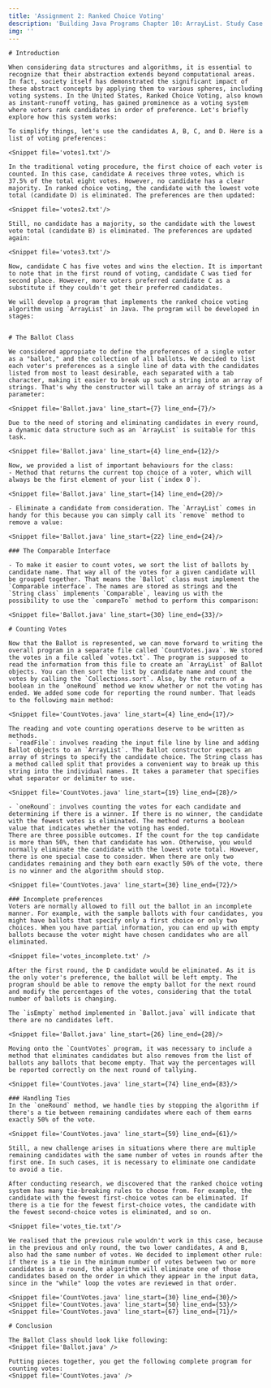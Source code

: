 ```yaml
---
title: 'Assignment 2: Ranked Choice Voting'
description: 'Building Java Programs Chapter 10: ArrayList. Study Case.'
img: ''
---
```



<WeekLayout h1_title='Chapter 10 Study Case: Ranked Choice Voting' main_id='#logic-parser' n_week={1}>

    # Introduction

    When considering data structures and algorithms, it is essential to recognize that their abstraction extends beyond computational areas. In fact, society itself has demonstrated the significant impact of these abstract concepts by applying them to various spheres, including voting systems. In the United States, Ranked Choice Voting, also known as instant-runoff voting, has gained prominence as a voting system where voters rank candidates in order of preference. Let's briefly explore how this system works:

    To simplify things, let's use the candidates A, B, C, and D. Here is a list of voting preferences:

    <Snippet file='votes1.txt'/>

    In the traditional voting procedure, the first choice of each voter is counted. In this case, candidate A receives three votes, which is 37.5% of the total eight votes. However, no candidate has a clear majority. In ranked choice voting, the candidate with the lowest vote total (candidate D) is eliminated. The preferences are then updated:

    <Snippet file='votes2.txt'/>

    Still, no candidate has a majority, so the candidate with the lowest vote total (candidate B) is eliminated. The preferences are updated again:

    <Snippet file='votes3.txt'/>

    Now, candidate C has five votes and wins the election. It is important to note that in the first round of voting, candidate C was tied for second place. However, more voters preferred candidate C as a substitute if they couldn't get their preferred candidates.

    We will develop a program that implements the ranked choice voting algorithm using `ArrayList` in Java. The program will be developed in stages:


    # The Ballot Class

    We considered appropiate to define the preferences of a single voter as a "ballot," and the collection of all ballots. We decided to list each voter's preferences as a single line of data with the candidates listed from most to least desirable, each separated with a tab character, making it easier to break up such a string into an array of strings. That's why the constructor will take an array of strings as a parameter:

    <Snippet file='Ballot.java' line_start={7} line_end={7}/>

    Due to the need of storing and eliminating candidates in every round, a dynamic data structure such as an `ArrayList` is suitable for this task.

    <Snippet file='Ballot.java' line_start={4} line_end={12}/>

    Now, we provided a list of important behaviours for the class:
    - Method that returns the current top choice of a voter, which will always be the first element of your list (`index 0`).

    <Snippet file='Ballot.java' line_start={14} line_end={20}/>

    - Eliminate a candidate from consideration. The `ArrayList` comes in handy for this because you can simply call its `remove` method to remove a value:

    <Snippet file='Ballot.java' line_start={22} line_end={24}/>

    ### The Comparable Interface

    - To make it easier to count votes, we sort the list of ballots by candidate name. That way all of the votes for a given candidate will be grouped together. That means the `Ballot` class must implement the `Comparable interface`. The names are stored as strings and the `String class` implements `Comparable`, leaving us with the possibility to use the `compareTo` method to perform this comparison:

    <Snippet file='Ballot.java' line_start={30} line_end={33}/>

    # Counting Votes

    Now that the Ballot is represented, we can move forward to writing the overall program in a separate file called `CountVotes.java`. We stored the votes in a file called `votes.txt`. The program is supposed to read the information from this file to create an `ArrayList` of Ballot objects. You can then sort the list by candidate name and count the votes by calling the `Collections.sort`. Also, by the return of a boolean in the `oneRound` method we know whether or not the voting has ended. We added some code for reporting the round number. That leads to the following main method:

    <Snippet file='CountVotes.java' line_start={4} line_end={17}/>

    The reading and vote counting operations deserve to be written as methods.
    - `readFile`: involves reading the input file line by line and adding Ballot objects to an `ArrayList`. The Ballot constructor expects an array of strings to specify the candidate choice. The String class has a method called split that provides a convenient way to break up this string into the individual names. It takes a parameter that specifies what separator or delimiter to use.

    <Snippet file='CountVotes.java' line_start={19} line_end={28}/>

    - `oneRound`: involves counting the votes for each candidate and determining if there is a winner. If there is no winner, the candidate with the fewest votes is eliminated. The method returns a boolean value that indicates whether the voting has ended.
    There are three possible outcomes. If the count for the top candidate is more than 50%, then that candidate has won. Otherwise, you would normally eliminate the candidate with the lowest vote total. However, there is one special case to consider. When there are only two candidates remaining and they both earn exactly 50% of the vote, there is no winner and the algorithm should stop.

    <Snippet file='CountVotes.java' line_start={30} line_end={72}/>

    ### Incomplete preferences
    Voters are normally allowed to fill out the ballot in an incomplete manner. For example, with the sample ballots with four candidates, you might have ballots that specify only a first choice or only two choices. When you have partial information, you can end up with empty ballots because the voter might have chosen candidates who are all eliminated.

    <Snippet file='votes_incomplete.txt' />

    After the first round, the D candidate would be eliminated. As it is the only voter's preference, the ballot will be left empty. The program should be able to remove the empty ballot for the next round and modify the percentages of the votes, considering that the total number of ballots is changing.

    The `isEmpty` method implemented in `Ballot.java` will indicate that there are no candidates left.

    <Snippet file='Ballot.java' line_start={26} line_end={28}/>

    Moving onto the `CountVotes` program, it was necessary to include a method that eliminates candidates but also removes from the list of ballots any ballots that become empty. That way the percentages will be reported correctly on the next round of tallying.

    <Snippet file='CountVotes.java' line_start={74} line_end={83}/>

    ### Handling Ties
    In the `oneRound` method, we handle ties by stopping the algorithm if there's a tie between remaining candidates where each of them earns exactly 50% of the vote.

    <Snippet file='CountVotes.java' line_start={59} line_end={61}/>

    Still, a new challenge arises in situations where there are multiple remaining candidates with the same number of votes in rounds after the first one. In such cases, it is necessary to eliminate one candidate to avoid a tie.

    After conducting research, we discovered that the ranked choice voting system has many tie-breaking rules to choose from. For example, the candidate with the fewest first-choice votes can be eliminated. If there is a tie for the fewest first-choice votes, the candidate with the fewest second-choice votes is eliminated, and so on.

    <Snippet file='votes_tie.txt'/>

    We realised that the previous rule wouldn't work in this case, because in the previous and only round, the two lower candidates, A and B, also had the same number of votes. We decided to implement other rule: if there is a tie in the minimum number of votes between two or more candidates in a round, the algorithm will eliminate one of those candidates based on the order in which they appear in the input data, since in the "while" loop the votes are reviewed in that order.

    <Snippet file='CountVotes.java' line_start={30} line_end={30}/>
    <Snippet file='CountVotes.java' line_start={50} line_end={53}/>
    <Snippet file='CountVotes.java' line_start={67} line_end={71}/>

    # Conclusion

    The Ballot Class should look like following:
    <Snippet file='Ballot.java' />

    Putting pieces together, you get the following complete program for counting votes:
    <Snippet file='CountVotes.java' />

</WeekLayout>
